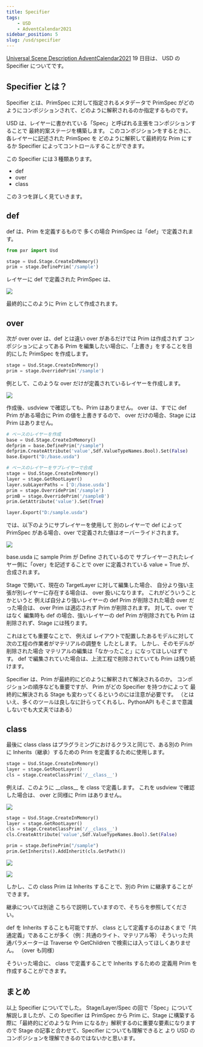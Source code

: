 ```yaml
---
title: Specifier
tags:
    - USD
    - AdventCalendar2021
sidebar_position: 5
slug: /usd/specifier
---
```


[Universal Scene Description AdventCalendar2021](https://qiita.com/advent-calendar/2021/usd) 19 日目は、
USD の Specifier についてです。

## Specifier とは？

Specifier とは、PrimSpec に対して指定されるメタデータで
PrimSpec がどのようにコンポジションされて、どのように解釈されるのか指定するものです。

<AutoLinkTitle url="/usd/stage_layer_spec" />

USD は、レイヤーに書かれている「Spec」と呼ばれる主張をコンポジションすることで
最終的案ステージを構築します。
このコンポジションをするときに、各レイヤーに記述された PrimSpec を
どのように解釈して最終的な Prim にするか
Specifier によってコントロールすることができます。

この Specifier には３種類あります。

-   def
-   over
-   class

この３つを詳しく見ていきます。

## def

def は、Prim を定義するもので
多くの場合 PrimSpec は「def」で定義されます。

```python
from pxr import Usd

stage = Usd.Stage.CreateInMemory()
prim = stage.DefinePrim('/sample')
```

<ReactEmbedGist gist="271af5c1a8117467d67d55ae319fb053" file="def.usda" />

レイヤーに def で定義された PrimSpec は、

![](https://gyazo.com/8ed673ef78f9aa9096fd4dd7ba5a84de.png)

最終的にこのように Prim として作成されます。

## over

次が over
over は、def とは違い over があるだけでは Prim は作成されず
コンポジションによってある Prim を編集したい場合に、「上書き」をすることを目的にした
PrimSpec を作成します。

```python
stage = Usd.Stage.CreateInMemory()
prim = stage.OverridePrim('/sample')
```

<ReactEmbedGist gist="3ae2ea2525ac8870919123639718ed54" file="over.usda" />

例として、このような over だけが定義されているレイヤーを作成します。

![](https://gyazo.com/f7510c34ff94e17eff21d627ac939718.png)

作成後、usdview で確認しても、Prim はありません。
over は、すでに def Prim がある場合に Prim の値を上書きするので、
over だけの場合、Stage には Prim はありません。

```python
# ベースのレイヤーを作成
base = Usd.Stage.CreateInMemory()
defprim = base.DefinePrim("/sample")
defprim.CreateAttribute('value',Sdf.ValueTypeNames.Bool).Set(False)
base.Export("D:/base.usda")

# ベースのレイヤーをサブレイヤーで合成
stage = Usd.Stage.CreateInMemory()
layer = stage.GetRootLayer()
layer.subLayerPaths = ['D:/base.usda']
prim = stage.OverridePrim('/sample')
primB = stage.OverridePrim('/sampleB')
prim.GetAttribute('value').Set(True)

layer.Export("D:/sample.usda")
```

では、以下のようにサブレイヤーを使用して
別のレイヤーで def によって PrimSpec がある場合、over で定義された値はオーバーライドされます。

<ReactEmbedGist gist="2c3281d4f4082a38e8039aacec1ddbc2" file="base.usda" />

<ReactEmbedGist gist="fb1465dfe54ff56a34d0c7d76a9c973a" file="sample.usda" />

![](https://gyazo.com/c220e9d71d4a02bf49c10497aefe6ed7.png)

base.usda に sample Prim が Define されているので
サブレイヤーされたレイヤー側に「over」を記述することで
over に定義されている value = True が、合成されます。

Stage で開いて、現在の TargetLayer に対して編集した場合、
自分より強い主張が別レイヤーに存在する場合は、 over 扱いになります。
これがどういうことかというと
例えば自分より強いレイヤーの def Prim が削除された場合
over だった場合は、 over Prim は適応されず Prim が削除されます。
対して、over ではなく 編集時も def の場合、強いレイヤーの def Prim が削除されても
Prim は削除されず、Stage には残ります。

これはとても重要なことで、
例えば レイアウトで配置したあるモデルに対して 次の工程の作業者がマテリアルの調整を
したとします。
しかし、そのモデルが削除された場合
マテリアルの編集は「なかったこと」になってほしいはずです。
def で編集されていた場合は、上流工程で削除されていても Prim は残り続けます。

Specifier は、Prim が最終的にどのように解釈されて解決されるのか。
コンポジションの順序なども重要ですが、 Prim がどの Specifier を持つかによって
最終的に解決される Stage も変わってくるというのには注意が必要です。
（とはいえ、多くのツールは良しなに計らってくれるし、PythonAPI もそこまで意識しないでも大丈夫ではある）

## class

最後に class
class はプラグラミングにおけるクラスと同じで、ある別の Prim に Inherits（継承）するための
Prim を定義するために使用します。

```python
stage = Usd.Stage.CreateInMemory()
layer = stage.GetRootLayer()
cls = stage.CreateClassPrim('/__class__')
```

<ReactEmbedGist gist="9c53e934655105717136cbabcf4328bb" file="class.usda" />

例えば、このように \_\_class\_\_ を class で定義します。
これを usdview で確認した場合は、 over と同様に Prim はありません。

![](https://gyazo.com/760d9d3b799fe03899497e40517cb20d.png)

```python
stage = Usd.Stage.CreateInMemory()
layer = stage.GetRootLayer()
cls = stage.CreateClassPrim('/__class__')
cls.CreateAttribute('value',Sdf.ValueTypeNames.Bool).Set(False)

prim = stage.DefinePrim("/sample")
prim.GetInherits().AddInherit(cls.GetPath())
```

![](https://gyazo.com/e76cb1d44cfb2b88f875d54e1e8d3528.png)

![](https://gyazo.com/cb17fd7aaa327714952f2d16c42cdc58.png)

しかし、この class Prim は Inherits することで、別の Prim に継承することができます。

継承については別途 <AutoLinkTitle url="/usd/inherits" /> こちらで説明していますので、そちらを参照してください。

def を Inherits することも可能ですが、
class として定義するのはあくまで「共通定義」であることが多く（例：共通のライト、マテリアル等）
そういった共通パラメーターは Traverse や GetChildren で検索には入ってほしくありません。
（over も同様）

そういった場合に、 class で定義することで Inherits するための 定義用 Prim を
作成することができます。

## まとめ

以上 Specifier についてでした。
Stage/Layer/Spec の回で「Spec」について解説しましたが、この Specifier は PrimSpec から
Prim に、Stage に構築する際に「最終的にどのような Prim になるか」解釈するのに重要な要素になりますので
Stage の記事と合わせて、Specifier についても理解できると
より USD のコンポジションを理解できるのではないかと思います。
